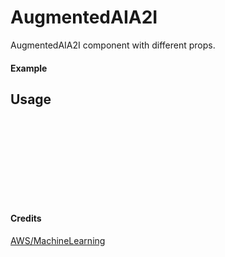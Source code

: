 
<Meta of={AugmentedAIA2I} title="AWS/MachineLearning/AugmentedAIA2I" />

# AugmentedAIA2I

AugmentedAIA2I component with different props.

#### Example

<Canvas of={AugmentedAIA2I.Primary} />

## Usage

```ts
import { AugmentedAIA2I } from "yadl-ui";

const Example = () => {
  return (
      <AugmentedAIA2I />
  );
};

export default Example;
```

#### Credits
[AWS/MachineLearning](https://aws-icons.com/)
